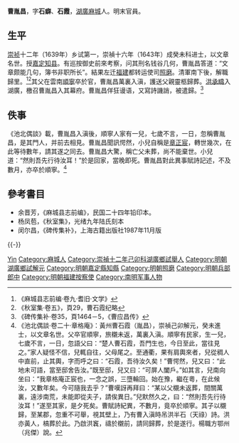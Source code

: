 '''曹胤昌'''，字'''石癖'''、'''石霞'''，[[湖廣|湖廣]][[麻城|麻城]]人。明末官員。

==生平==
[[崇祯|崇祯]]十二年（1639年）乡试第一，崇禎十六年（1643年）成癸未科进士，以文章名世。授[[嘉定|嘉定]][[知县|知县]]。有巡按御史前來考察，问其刑名钱谷几何，曹胤昌答道：“文章颇能几句，簿书非职所长”。結果左迁[[福建|福建]]都转运使司[[照磨|照磨]]。清軍南下後，解職歸里。<ref>《麻城县志前编·卷九·耆旧·文学》</ref><ref>《秋室集·卷五》，頁29，曹石霞纪略</ref>其父在雲南[[順寧|順寧]]卒於官，曹胤昌萬裏入滇，護送父親靈柩歸葬。[[洪承疇|洪承疇]]入湖廣，檄召曹胤昌入其幕府。曹胤昌佯狂谩语，又寫詩譏誚，被遣歸。<ref>《碑传集补·卷35，頁1464－5，《曹应昌传》</ref>

==佚事==
《池北偶談》載，曹胤昌入滇後，順寧人家有一兒，七歲不言，一日，忽稱曹胤昌，是其門人，并前去相見。曹胤昌聞訊愕然，小兒自稱是[[章正宸|章正宸]]，轉世幾次，在此等待數年，請其遂之同去。曹胤昌大驚，稱亡父未葬，尚不能棄世。小兒道：“然則吾先行待汝耳！”於是回家，當晚即死。曹胤昌對此異事賦詩記述，不及數月，亦卒於順寧。<ref>《池北偶談·卷二十·章格庵》：黃州曹石霞（胤昌），崇禎己卯解元，癸未進士，以文章名世。父卒官順寧，旅櫬未返，萬裏入滇。順寧有民家，生一兒，七歲不言，一日，忽語父曰：“楚人曹石霞，吾門生也，今日至此，當往見之。”家人疑怪不信，兒輒自往，父母尾之。至通衢，果有肩輿來者，兒從稠人中直前，止其輿，字而呼之曰：“石霞，吾待汝久矣！”曹愕然，兒又曰：“此地未可語，當至邸舍告汝。”既至邸，兒又曰：“可屏人闔戶。”如其言，兒南向坐曰：“我章格庵正宸也，一念之誤，三墮輪回。始在豫，繼在粵，在此候汝，又數年矣。今可隨我去乎？”曹嘆訝再拜曰：“某以父櫬未返葬，間關萬裏，遠涉南荒，未能即從夫子，請俟異日。”兒默然久之，曰：“然則吾先行待汝耳！”遂至其家，是夕死矣。曹賦詩紀異，不數月，竟卒於順寧。其子以櫬歸，至某郡，忽重不可舉，視其壁上，乃有曹入滇時吊洪半石（天祿）詩。洪亦黃人，槁葬於此。乃啟洪竁，禱於櫬前，請同歸葬，於是遂行。楊職方鄂州（兆傑）說。</ref>

==參考書目==
{{reflist}}
* 余晋芳，《麻城县志前编》，民国二十四年铅印本。
* 杨凤苞，《秋室集》，光绪九年陆氏刻本
* 闵尔昌，《碑传集补》，上海古籍出版社1987年11月版

{{-}}
{{崇禎十六年癸未科殿試金榜}}

{{Authority control}}

{{DEFAULTSORT:Cao曹}}
[[Category:曹姓|Yin]]
[[Category:麻城人|Category:麻城人]]
[[Category:崇禎十二年己卯科湖廣鄉試舉人|Category:崇禎十二年己卯科湖廣鄉試舉人]]
[[Category:明朝湖廣鄉試解元|Category:明朝湖廣鄉試解元]]
[[Category:明朝嘉定縣知縣|Category:明朝嘉定縣知縣]]
[[Category:明朝照磨|Category:明朝照磨]]
[[Category:明朝兵部郎中|Category:明朝兵部郎中]]
[[Category:明朝福建按察使|Category:明朝福建按察使]]
[[Category:南明军事人物|Category:南明军事人物]]